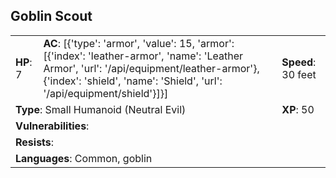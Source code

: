 ## Goblin Scout {#monster-goblin-scout}

```{=html}
<table class="table table-striped">
    <tbody>
        <tr>                    
            <td><b>HP</b>: 7</td>
            <td><b>AC</b>: [{'type': 'armor', 'value': 15, 'armor': [{'index': 'leather-armor', 'name': 'Leather Armor', 'url': '/api/equipment/leather-armor'}, {'index': 'shield', 'name': 'Shield', 'url': '/api/equipment/shield'}]}]</td>
            <td><b>Speed</b>: 30 feet</td>
        </tr>
        <tr>
            <td colspan="2"><b>Type</b>: Small Humanoid (Neutral Evil)</td>
            <td><b>XP</b>: 50</td>
        </tr>
        <tr>
            <td colspan="3"><b>Vulnerabilities</b>: </td>
        </tr>
        <tr>
            <td colspan="3"><b>Resists</b>: </td>
        </tr>
        <tr>
            <td colspan="3"><b>Languages</b>: Common, goblin</td>
        </tr>
    </tbody>
</table>
```